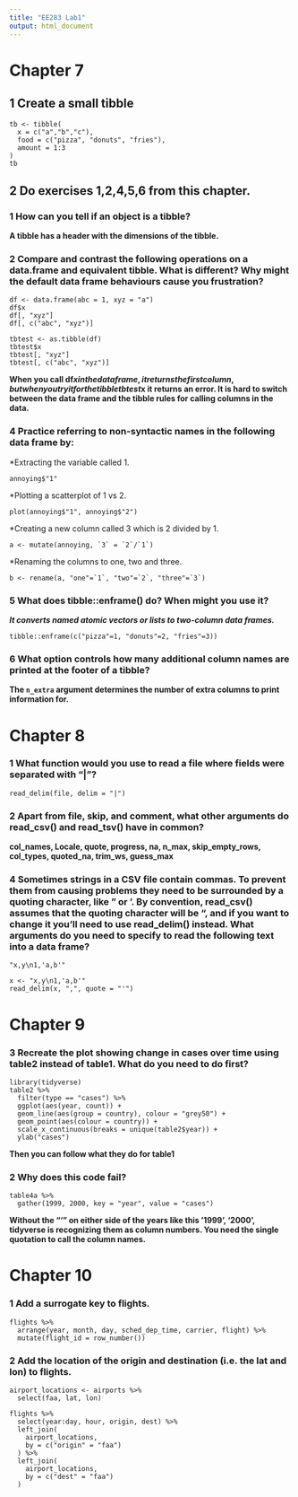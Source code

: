 ```yaml
---
title: "EE283 Lab1"
output: html_document
---
```


# Chapter 7
## 1 Create a small tibble

```
tb <- tibble(
  x = c("a","b","c"), 
  food = c("pizza", "donuts", "fries"), 
  amount = 1:3
)
tb
```

## 2 Do exercises 1,2,4,5,6 from this chapter. 
### 1 How can you tell if an object is a tibble? 
**A tibble has a header with the dimensions of the tibble.**

### 2 Compare and contrast the following operations on a data.frame and equivalent tibble. What is different? Why might the default data frame behaviours cause you frustration?

```
df <- data.frame(abc = 1, xyz = "a")
df$x
df[, "xyz"]
df[, c("abc", "xyz")]
```

```
tbtest <- as.tibble(df)
tbtest$x
tbtest[, "xyz"]
tbtest[, c("abc", "xyz")]
```

**When you call df$x  in the data frame, it returns the first column, but when you try it for the tibble tbtest$x it returns an error. It is hard to switch between the data frame and the tibble rules for calling columns in the data.**

### 4 Practice referring to non-syntactic names in the following data frame by:
  *Extracting the variable called 1.
```
annoying$"1"
```

  *Plotting a scatterplot of 1 vs 2.

```
plot(annoying$"1", annoying$"2")
```

  *Creating a new column called 3 which is 2 divided by 1.

```
a <- mutate(annoying, `3` = `2`/`1`)
```

  *Renaming the columns to one, two and three.

```
b <- rename(a, "one"=`1`, "two"=`2`, "three"=`3`)
```
### 5 What does tibble::enframe() do? When might you use it?
***It converts named atomic vectors or lists to two-column data frames. ***

```
tibble::enframe(c("pizza"=1, "donuts"=2, "fries"=3))
```

### 6 What option controls how many additional column names are printed at the footer of a tibble?
**The `n_extra` argument determines the number of extra columns to print information for.**

# Chapter 8
### 1 What function would you use to read a file where fields were separated with “|”?

```
read_delim(file, delim = "|")
```

### 2 Apart from file, skip, and comment, what other arguments do read_csv() and read_tsv() have in common?
**col_names, Locale, quote, progress, na, n_max, skip_empty_rows, col_types, quoted_na, trim_ws, guess_max**

### 4 Sometimes strings in a CSV file contain commas. To prevent them from causing problems they need to be surrounded by a quoting character, like " or '. By convention, read_csv() assumes that the quoting character will be ", and if you want to change it you’ll need to use read_delim() instead. What arguments do you need to specify to read the following text into a data frame?

```
"x,y\n1,'a,b'"
```

```
x <- "x,y\n1,'a,b'"
read_delim(x, ",", quote = "'")
```

# Chapter 9
### 3 Recreate the plot showing change in cases over time using table2 instead of table1. What do you need to do first?

```
library(tidyverse)
table2 %>%
  filter(type == "cases") %>%
  ggplot(aes(year, count)) +
  geom_line(aes(group = country), colour = "grey50") +
  geom_point(aes(colour = country)) +
  scale_x_continuous(breaks = unique(table2$year)) +
  ylab("cases")

```
**Then you can follow what they do for table1**

### 2 Why does this code fail?

```
table4a %>% 
  gather(1999, 2000, key = "year", value = "cases")
```

**Without the "'" on either side of the years like this '1999', '2000', tidyverse is recognizing them as column numbers. You need the single quotation to call the column names.**

# Chapter 10
### 1 Add a surrogate key to flights.

```
flights %>%
  arrange(year, month, day, sched_dep_time, carrier, flight) %>%
  mutate(flight_id = row_number())
```

### 2 Add the location of the origin and destination (i.e. the lat and lon) to flights.

```
airport_locations <- airports %>%
  select(faa, lat, lon)

flights %>%
  select(year:day, hour, origin, dest) %>%
  left_join(
    airport_locations,
    by = c("origin" = "faa")
  ) %>%
  left_join(
    airport_locations,
    by = c("dest" = "faa")
  )
```



